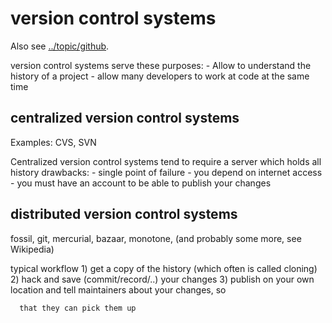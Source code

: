 = version control systems =

Also see [[../topic/github]].

version control systems serve these purposes:
- Allow to understand the history of a project
- allow many developers to work at code at the same time

== centralized version control systems ==
Examples: CVS, SVN

Centralized version control systems tend to require a server which holds all history
drawbacks:
- single point of failure
- you depend on internet access
- you must have an account to be able to publish your changes

== distributed version control systems ==
fossil, git, mercurial, bazaar, monotone, (and probably some more, see Wikipedia)

typical workflow
1) get a copy of the history (which often is called cloning)
2) hack and save (commit/record/..) your changes
3) publish on your own location and tell maintainers about your changes, so
   that they can pick them up

